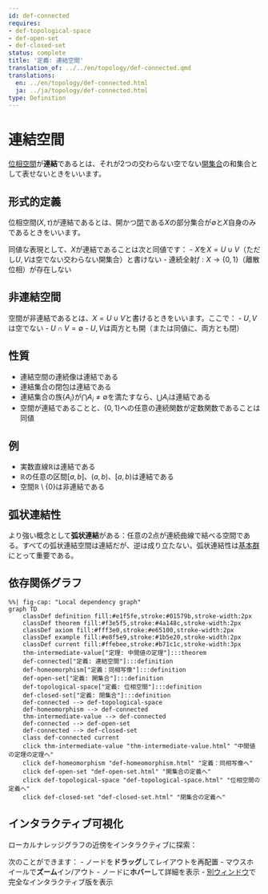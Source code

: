 ```yaml
---
id: def-connected
requires:
- def-topological-space
- def-open-set
- def-closed-set
status: complete
title: '定義: 連結空間'
translation_of: ../../en/topology/def-connected.qmd
translations:
  en: ../en/topology/def-connected.html
  ja: ../ja/topology/def-connected.html
type: Definition
---
```


# 連結空間 {#def-connected}

[位相空間](def-topological-space.qmd)が**連結**であるとは、それが2つの交わらない空でない[開集合](def-open-set.qmd)の和集合として表せないときをいいます。

## 形式的定義

位相空間$(X, \tau)$が連結であるとは、開かつ[閉](def-closed-set.qmd)である$X$の部分集合が$\emptyset$と$X$自身のみであるときをいいます。

同値な表現として、$X$が連結であることは次と同値です：
- $X$を$X = U \cup V$（ただし$U, V$は空でない交わらない開集合）と書けない
- 連続全射$f: X \to \{0, 1\}$（離散位相）が存在しない

## 非連結空間

空間が非連結であるとは、$X = U \cup V$と書けるときをいいます。ここで：
- $U, V$は空でない
- $U \cap V = \emptyset$
- $U, V$は両方とも開（または同値に、両方とも閉）

## 性質

- 連結空間の連続像は連結である
- 連結集合の閉包は連結である
- 連結集合の族$\{A_i\}$が$\bigcap A_i \neq \emptyset$を満たすなら、$\bigcup A_i$は連結である
- 空間が連結であることと、$\{0, 1\}$への任意の連続関数が定数関数であることは同値

## 例

- 実数直線$\mathbb{R}$は連結である
- $\mathbb{R}$の任意の区間$[a, b]$、$(a, b)$、$[a, b)$は連結である
- 空間$\mathbb{R} \setminus \{0\}$は非連結である

## 弧状連結性

より強い概念として**弧状連結**がある：任意の2点が連続曲線で結べる空間である。すべての弧状連結空間は連結だが、逆は成り立たない。弧状連結性は[基本群](def-fundamental-group.qmd)にとって重要である。

## 依存関係グラフ

```mermaid
%%| fig-cap: "Local dependency graph"
graph TD
    classDef definition fill:#e1f5fe,stroke:#01579b,stroke-width:2px
    classDef theorem fill:#f3e5f5,stroke:#4a148c,stroke-width:2px
    classDef axiom fill:#fff3e0,stroke:#e65100,stroke-width:2px
    classDef example fill:#e8f5e9,stroke:#1b5e20,stroke-width:2px
    classDef current fill:#ffebee,stroke:#b71c1c,stroke-width:3px
    thm-intermediate-value["定理: 中間値の定理"]:::theorem
    def-connected["定義: 連結空間"]:::definition
    def-homeomorphism["定義：同相写像"]:::definition
    def-open-set["定義: 開集合"]:::definition
    def-topological-space["定義: 位相空間"]:::definition
    def-closed-set["定義: 閉集合"]:::definition
    def-connected --> def-topological-space
    def-homeomorphism --> def-connected
    thm-intermediate-value --> def-connected
    def-connected --> def-open-set
    def-connected --> def-closed-set
    class def-connected current
    click thm-intermediate-value "thm-intermediate-value.html" "中間値の定理の定理へ"
    click def-homeomorphism "def-homeomorphism.html" "定義：同相写像へ"
    click def-open-set "def-open-set.html" "開集合の定義へ"
    click def-topological-space "def-topological-space.html" "位相空間の定義へ"
    click def-closed-set "def-closed-set.html" "閉集合の定義へ"
```

## インタラクティブ可視化

ローカルナレッジグラフの近傍をインタラクティブに探索：

::: {.graph-viz data-id="def-connected" data-width="700" data-height="500"}
:::

次のことができます：
- ノードを**ドラッグ**してレイアウトを再配置
- マウスホイールで**ズーム**イン/アウト
- ノードに**ホバー**して詳細を表示
- [別ウィンドウ](../../output/interactive/def-connected.html){target="_blank"}で完全なインタラクティブ版を表示
